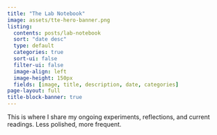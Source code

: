 ```yaml
---
title: "The Lab Notebook"
image: assets/tte-hero-banner.png
listing:
  contents: posts/lab-notebook
  sort: "date desc"
  type: default
  categories: true
  sort-ui: false
  filter-ui: false
  image-align: left
  image-height: 150px
  fields: [image, title, description, date, categories]
page-layout: full
title-block-banner: true
---
```


This is where I share my ongoing experiments, reflections, and current readings. Less polished, more frequent.
